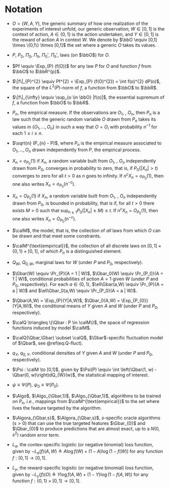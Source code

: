# Notation {#notation}

- $O = (W,A,Y)$, the generic summary of how one realization of the experiments
of interest unfold,  our generic observation; $W \in [0,1]$  is the context of
action, $A  \in \{0,1\}$  is the  action undertaken, and  $Y\in [0,1]$  is the
reward of action  $A$ in context $W$.  We denote by $\bbO  \equiv [0,1] \times
\{0,1\} \times [0,1]$ the set where a generic $O$ takes its values.

- $P$, $P_{0}$, $\Pi_{0}$, $\Pi_{h}$, $\Pi_{0}'$, $\Pi_{h}'$, laws (on $\bbO$)
  for $O$.

- $Pf \equiv  \Exp_{P} (f(O))$ for any  law $P$ for $O$ and  function $f$ from
$\bbO$ to $\bbR^{p}$.

- $\|f\|_{P}^{2} \equiv  Pf^{2} = \Exp_{P} (f(O)^{2}) =  \int f(o)^{2} dP(o)$,
the square of the $L^{2}(P)$-norm of $f$, a function from $\bbO$ to $\bbR$.

- $\|f\|_{\infty} \equiv \sup_{o \in  \bbO} |f(o)|$, the essential supremum of
$f$, a function from $\bbO$ to $\bbR$. 

- $P_{n}$, the empirical measure. If the observations are $O_{1}$, \ldots,
$O_{n}$, then $P_{n}$ is a law such that the generic random variable $O$ drawn
from $P_{n}$ takes its values in $\{O_{1}, \ldots, O_{n}\}$ in such a way that
$O = O_{i}$ with probability $n^{-1}$ for each $1 \leq i \leq n$.

- $\sqrt{n} (P_{n} - P)$, where $P_{n}$ is the empirical measure associated to
$O_{1}, \ldots, O_{n}$ drawn independently from $P$, the empirical process.

- $X_n = o_{P_0}(1)$ if $X_n$, a random variable built from $O_{1}$, \ldots,
$O_{n}$ independently drawn from $P_0$, converges in probability to zero, that
is,  if $P_0(|X_n|  > t)$  converges to  zero  for all  $t>0$ as  $n$ goes  to
infinity.  If  $n^{c}  X_n  =  o_{P_0}(1)$,   then  one  also  writes  $X_n  =
o_{P_0}(n^{-c})$. 

- $X_{n} = O_{P_0}(1)$ if $X_n$, a random variable built from $O_{1}$, \ldots,
$O_{n}$ independently drawn from $P_0$, is bounded in probability, that
is if, for all $t>0$ there exists  $M >0$ such that $\sup_{n \geq 1} P_0(|X_n|
\geq M) \leq t$. If  $n^{c}  X_n  =  O_{P_0}(1)$,   then  one  also  writes  $X_n  =
O_{P_0}(n^{-c})$. 

- $\calM$, the model, that is, the collection of *all* laws from which $O$
can be drawn and that meet some constraints.

- $\calM^{\text{empirical}}$,  the collection of  all discrete laws  on $[0,1]
  \times \{0,1\} \times [0,1]$, of which $P_{n}$ is a distinguished element.

- $Q_{W}$, $Q_{0,W}$, marginal laws for $W$ (under $P$ and $P_{0}$,
respectively).
  
- $\Gbar(W) \equiv \Pr_{P}(A  = 1 | W)$, $\Gbar_0(W) \equiv  \Pr_{P_0}(A = 1 |
W)$, conditional  probabilities of  action $A  = 1$ given  $W$ (under  $P$ and
$P_{0}$,  respectively).  For  each  $a \in  \{0,1\}$, $\ell\Gbar(a,W)  \equiv
\Pr_{P}(A = a | W)$ and $\ell\Gbar_0(a,W) \equiv \Pr_{P_0}(A = a | W)$.

- $\Qbar(A,W)  = \Exp_{P}(Y|A,W)$, $\Qbar_0(A,W) =  \Exp_{P_{0}}(Y|A,W)$, the
conditional  means  of  $Y$  given  $A$   and  $W$  (under  $P$  and  $P_{0}$,
respectively).

- $\calQ  \triangleq \{\Qbar  :  P  \in  \calM\}$,  the space  of  regression
  functions induced   by model $\calM$.

- $\calQ(\Qbar,\Gbar)  \subset \calQ$,  $\Gbar$-specific fluctuation  model of
  $\Qbar$, see \@ref(eq:Q-fluct).

- $q_{Y}$, $q_{0,Y}$, conditional densities of $Y$ given $A$ and $W$ (under
$P$ and $P_{0}$, respectively).

- $\Psi : \calM \to [0,1]$, given  by $\Psi(P) \equiv \int \left(\Qbar(1, w) -
\Qbar(0, w)\right)dQ_{W}(w)$, the statistical mapping of interest.
  
- $\psi \equiv \Psi(P)$, $\psi_{0} \equiv \Psi(P_{0})$.

- $\Algo$,  $\Algo_{\Gbar,1}$, $\Algo_{\Qbar,1}$, algorithms to  be trained on
  $P_{n}$, *i.e.*,  mappings from $\calM^{\text{empirical}}$ to  the set where
  lives   the feature targeted by the algorithm.

- $\Algora_{\Gbar,s}$,  $\Algora_{\Qbar,s}$, $s$-specific  oracle algorithms
  ($s>0$) that can use the  true targeted features $\Gbar_{0}$ and $\Qbar_{0}$
  to produce  predictions that are almost  exact, up to a  $N(0,s^{2})$ random
  error term.

- $L_{a}$, the contex-specific logistic  (or negative binomial) loss function,
  given by $-L_{a}(f)(A,W)  \triangleq A \log f(W) + (1-A)  \log (1-f(W))$ for
  any function $f:[0,1]\to[0,1]$.

- $L_{y}$, the reward-specific logistic  (or negative binomial) loss function,
  given by $-L_{y}(f)(O) \triangleq Y \log f(A,W) + (1-Y) \log (1-f(A,W))$ for 
  any function $f:\{0,1\} \times [0,1] \to[0,1]$. 
